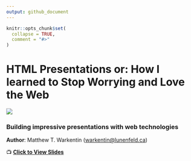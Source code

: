 ```yaml
---
output: github_document
---
```


```r
knitr::opts_chunk$set(
  collapse = TRUE,
  comment = "#>"
)
```

# HTML Presentations or: How I learned to Stop Worrying and Love the Web

![](docs/share-card.png)

### Building impressive presentations with web technologies

__Author__: Matthew T. Warkentin (<warkentin@lunenfeld.ca>)

&#x1F4FA; [__Click to View Slides__](https://mattwarkentin.github.io/html-presentations-or-hiltswaltw/)
